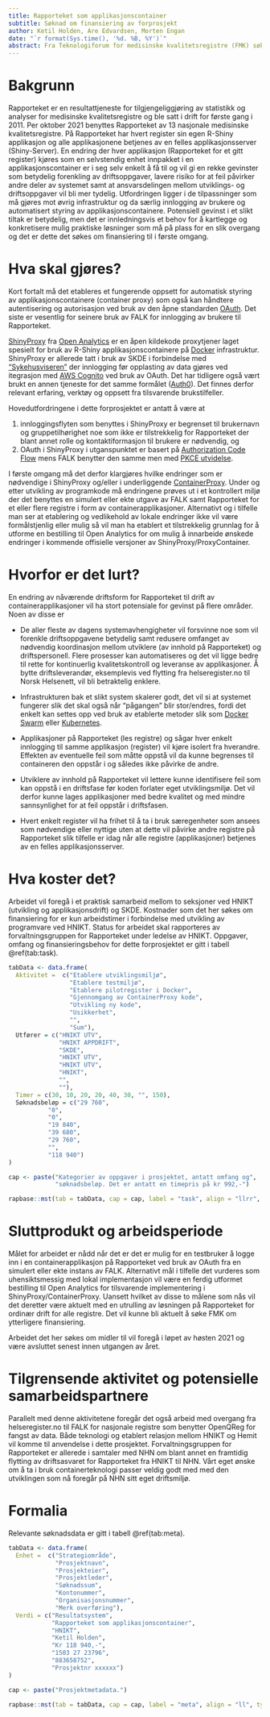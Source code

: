 ```yaml
---
title: Rapporteket som applikasjonscontainer
subtitle: Søknad om finansiering av forprosjekt
author: Ketil Holden, Are Edvardsen, Morten Engan
date: "`r format(Sys.time(), '%d. %B, %Y')`"
abstract: Fra Teknologiforum for medisinske kvalitetsregistre (FMK) søkes det om kr 118 940 som delfinansiering av et forprosjekt ("Proof of Concept" eller "PoC" på nynorsk) som skal legge til rette for containerbasert drift av Rapporteket. Primært vil et slikt tiltak blant anntet gi en betydelig forenkling av teknisk drift og konkrete bidrag til overgangen fra helseregister.no til FALK som innlogging av brukere til Rapporteket.
---
```


# Bakgrunn
Rapporteket er en resultattjeneste for tilgjengeliggjøring av statistikk og analyser for medisinske kvalitetsregistre og ble satt i drift for første gang i 2011. Per oktober 2021 benyttes Rapporteket av 13 nasjonale medisinske kvalitetsregistre. På Rapporteket har hvert register sin egen R-Shiny applikasjon og alle applikasjonene betjenes av en felles applikasjonsserver (Shiny-Server). En endring der hver applikasjon (Rapporteket for et gitt register) kjøres som en selvstendig enhet innpakket i en applikasjonscontainer er i seg selv enkelt å få til og vil gi en rekke gevinster som betydelig forenkling av driftsoppgaver, lavere risiko for at feil påvirker andre deler av systemet samt at ansvarsdelingen mellom utviklings- og driftsoppgaver vil bli mer tydelig. Utfordringen ligger i de tilpassninger som må gjøres mot øvrig infrastruktur og da særlig innlogging av brukere og automatisert styring av applikasjonscontainere. Potensiell gevinst i et slikt tiltak er betydelig, men det er innledningsvis et behov for å kartlegge og konkretisere mulig praktiske løsninger som må på plass for en slik overgang og det er dette det søkes om finansiering til i første omgang. 

# Hva skal gjøres?
Kort fortalt må det etableres et fungerende oppsett for automatisk styring av applikasjonscontainere (container proxy) som også kan håndtere autentisering og autorisasjon ved bruk av den åpne standarden [OAuth](https://en.wikipedia.org/wiki/OAuth). Det siste er vesentlig for seinere bruk av FALK for innlogging av brukere til Rapporteket.

[ShinyProxy](https://www.shinyproxy.io/) fra [Open Analytics](https://www.openanalytics.eu/) er en åpen kildekode proxytjener laget spesielt for bruk av R-Shiny applikasjonscontainere på [Docker](https://www.docker.com/) infrastruktur. ShinyProxy er allerede tatt i bruk av SKDE i forbindelse med ["Sykehusviseren"](https://www.skde.no/kvalitetsregistre/alle/sykehus) der innlogging før opplasting av data gjøres ved itegrasjon med [AWS Cognito](https://aws.amazon.com/cognito/) ved bruk av OAuth. Det har tidligere også vært brukt en annen tjeneste for det samme formålet ([Auth0](https://auth0.com/)). Det finnes derfor relevant erfaring, verktøy og oppsett fra tilsvarende brukstilfeller.

Hovedutfordringene i dette forprosjektet er antatt å være at

1. innloggingsflyten som benyttes i ShinyProxy er begrenset til brukernavn og gruppetilhørighet noe som ikke er tilstrekkelig for Rapporteket der blant annet rolle og kontaktiformasjon til brukere er nødvendig, og
2. OAuth i ShinyProxy i utganspunktet er basert på [Authorization Code Flow](https://oauth.net/2/grant-types/authorization-code/) mens FALK benytter den samme men med [PKCE utvidelse](https://oauth.net/2/pkce/).

I første omgang må det derfor klargjøres hvilke endringer som er nødvendige i ShinyProxy og/eller i underliggende [ContainerProxy](https://www.containerproxy.io/). Under og etter utvikling av programkode må endringene prøves ut i et kontrollert miljø der det benyttes en simulert eller ekte utgave av FALK samt Rapporteket for et eller flere registre i form av containerapplikasjoner. Alternativt og i tilfelle man ser at etablering og vedlikehold av lokale endringer ikke vil være formålstjenlig eller mulig så vil man ha etablert et tilstrekkelig grunnlag for å utforme en bestilling til Open Analytics for om mulig å innarbeide ønskede endringer i kommende offisielle versjoner av ShinyProxy/ProxyContainer.

# Hvorfor er det lurt?
En endring av nåværende driftsform for Rapporteket til drift av containerapplikasjoner vil ha stort potensiale for gevinst på flere områder. Noen av disse er

* De aller fleste av dagens systemavhengigheter vil forsvinne noe som vil forenkle driftsoppgavene betydelig samt redusere omfanget av nødvendig koordinasjon mellom utviklere (av innhold på Rapporteket) og driftspersonell. Flere prosesser kan automatiseres og det vil ligge bedre til rette for kontinuerlig kvalitetskontroll og leveranse av applikasjoner. Å bytte driftsleverandør, eksemplevis ved flytting fra helseregister.no til Norsk Helsenett, vil bli betraktelig enklere.

* Infrastrukturen bak et slikt system skalerer godt, det vil si at systemet fungerer slik det skal også når "pågangen" blir stor/endres, fordi det enkelt kan settes opp ved bruk av etablerte metoder slik som [Docker Swarm](https://docs.docker.com/engine/swarm/) eller [Kubernetes](https://en.wikipedia.org/wiki/Kubernetes).

* Applikasjoner på Rapporteket (les registre) og sågar hver enkelt innlogging til samme applikasjon (register) vil kjøre isolert fra hverandre. Effekten av eventuelle feil som måtte oppstå vil da kunne begrenses til containeren den oppstår i og således ikke påvirke de andre.

* Utviklere av innhold på Rapporteket vil lettere kunne identifisere feil som kan oppstå i en driftsfase før koden forlater eget utviklingsmiljø. Det vil derfor kunne lages applikasjoner med bedre kvalitet og med mindre sannsynlighet for at feil oppstår i driftsfasen.

* Hvert enkelt register vil ha frihet til å ta i bruk særegenheter som ansees som nødvendige eller nyttige uten at dette vil påvirke andre registre på Rapporteket slik tilfelle er idag når alle registre (applikasjoner) betjenes av en felles applikasjonsserver. 

# Hva koster det?
Arbeidet vil foregå i et praktisk samarbeid mellom to seksjoner ved HNIKT (utvikling og applikasjonsdrift) og SKDE. Kostnader som det her søkes om finansiering for er kun arbeidstimer i forbindelse med utvikling av programvare ved HNIKT. Status for arbeidet skal rapporteres av forvaltningsgruppen for Rapporteket under ledelse av HNIKT. Oppgaver, omfang og finansieringsbehov for dette forprosjektet er gitt i tabell \@ref(tab:task).

```r
tabData <- data.frame(
  Aktivitet =  c("Etablere utviklingsmiljø",
                 "Etablere testmiljø",
                 "Etablere pilotregister i Docker",
                 "Gjennomgang av ContainerProxy kode",
                 "Utvikling ny kode",
                 "Usikkerhet",
                 "",
                 "Sum"),
  Utfører = c("HNIKT UTV",
              "HNIKT APPDRIFT",
              "SKDE",
              "HNIKT UTV",
              "HNIKT UTV",
              "HNIKT",
              "",
              ""),
  Timer = c(30, 10, 20, 20, 40, 30, "", 150),
  Søknadsbeløp = c("29 760",
           "0",
           "0",
           "19 840",
           "39 680",
           "29 760",
           "",
           "118 940")
)

cap <- paste("Kategorier av oppgaver i prosjektet, antatt omfang og",
             "søknadsbeløp. Det er antatt en timepris på kr 992,-")

rapbase::mst(tab = tabData, cap = cap, label = "task", align = "llrr", type = "html")

```

# Sluttprodukt og arbeidsperiode
Målet for arbeidet er nådd når det er det er mulig for en testbruker å logge inn i en containerapplikasjon på Rapporteket ved bruk av OAuth fra en simulert eller ekte instans av FALK. Alternativt mål i tilfelle det vurderes som uhensiktsmessig med lokal implementasjon vil være en ferdig utformet bestilling til Open Analytics for tilsvarende implementering i ShinyProxy/ContainerProxy. Uansett hvilket av disse to målene som nås vil det deretter være aktuelt med en utrulling av løsningen på Rapporteket for ordinær drift for alle registre. Det vil kunne bli aktuelt å søke FMK om ytterligere finansiering.

Arbeidet det her søkes om midler til vil foregå i løpet av høsten 2021 og være avsluttet senest innen utgangen av året.

# Tilgrensende aktivitet og potensielle samarbeidspartnere
Parallelt med denne aktivitetene foregår det også arbeid med overgang fra helseregister.no til FALK for nasjonale registre som benytter OpenQReg for fangst av data. Både teknologi og etablert relasjon mellom HNIKT og Hemit vil komme til anvendelse i dette prosjektet. Forvaltningsgruppen for Rapporteket er allerede i samtaler med NHN om blant annet en framtidig flytting av driftsasvaret for Rapporteket fra HNIKT til NHN. Vårt eget ønske om å ta i bruk containerteknologi passer veldig godt med med den utviklingen som nå foregår på NHN sitt eget driftsmiljø.

# Formalia
Relevante søknadsdata er gitt i tabell \@ref(tab:meta).

```r
tabData <- data.frame(
  Enhet =  c("Strategiområde",
             "Prosjektnavn",
             "Prosjekteier",
             "Prosjektleder",
             "Søknadssum",
             "Kontonummer",
             "Organisasjonsnummer",
             "Merk overføring"),
  Verdi = c("Resultatsystem",
            "Rapporteket som applikasjonscontainer",
            "HNIKT",
            "Ketil Holden",
            "Kr 118 940,-",
            "1503 27 23796",
            "883658752",
            "Prosjektnr xxxxxx")
)

cap <- paste("Prosjektmetadata.")

rapbase::mst(tab = tabData, cap = cap, label = "meta", align = "ll", type = "html")

```
